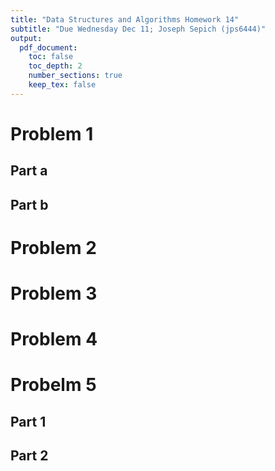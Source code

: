 ```yaml
---
title: "Data Structures and Algorithms Homework 14"
subtitle: "Due Wednesday Dec 11; Joseph Sepich (jps6444)"
output:
  pdf_document:
    toc: false
    toc_depth: 2
    number_sections: true
    keep_tex: false
---
```



# Problem 1

## Part a

\pagebreak

## Part b

\pagebreak

# Problem 2

\pagebreak

# Problem 3

\pagebreak

# Problem 4

\pagebreak

# Probelm 5

## Part 1

\pagebreak

## Part 2





























